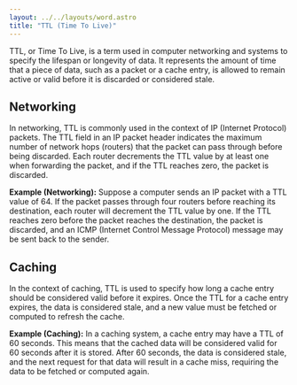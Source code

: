 ```yaml
---
layout: ../../layouts/word.astro
title: "TTL (Time To Live)"
---
```

TTL, or Time To Live, is a term used in computer networking and systems to specify the lifespan or longevity of data. It represents the amount of time that a piece of data, such as a packet or a cache entry, is allowed to remain active or valid before it is discarded or considered stale.

## Networking
In networking, TTL is commonly used in the context of IP (Internet Protocol) packets. The TTL field in an IP packet header indicates the maximum number of network hops (routers) that the packet can pass through before being discarded. Each router decrements the TTL value by at least one when forwarding the packet, and if the TTL reaches zero, the packet is discarded.

**Example (Networking):**
Suppose a computer sends an IP packet with a TTL value of 64. If the packet passes through four routers before reaching its destination, each router will decrement the TTL value by one. If the TTL reaches zero before the packet reaches the destination, the packet is discarded, and an ICMP (Internet Control Message Protocol) message may be sent back to the sender.

## Caching
In the context of caching, TTL is used to specify how long a cache entry should be considered valid before it expires. Once the TTL for a cache entry expires, the data is considered stale, and a new value must be fetched or computed to refresh the cache.

**Example (Caching):**
In a caching system, a cache entry may have a TTL of 60 seconds. This means that the cached data will be considered valid for 60 seconds after it is stored. After 60 seconds, the data is considered stale, and the next request for that data will result in a cache miss, requiring the data to be fetched or computed again.